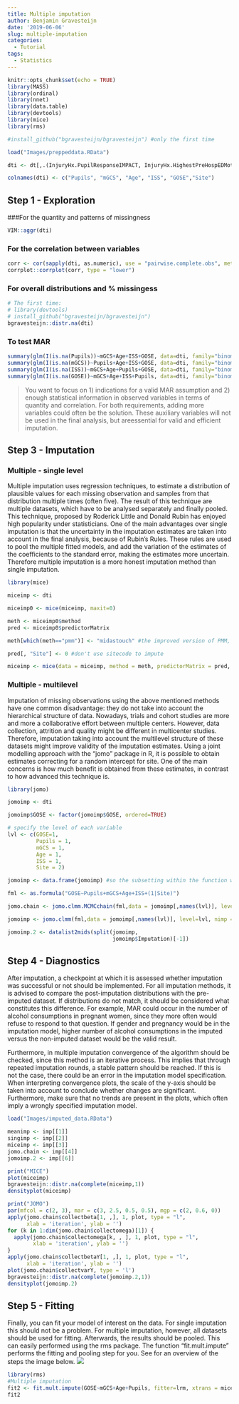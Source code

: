 ```yaml
---
title: Multiple imputation
author: Benjamin Gravesteijn
date: '2019-06-06'
slug: multiple-imputation
categories:
  - Tutorial
tags:
  - Statistics
---
```



```r
knitr::opts_chunk$set(echo = TRUE)
library(MASS)
library(ordinal)
library(nnet)
library(data.table)
library(devtools)
library(mice)
library(rms)

#install_github("bgravesteijn/bgravesteijn") #only the first time

load("Images/preppeddata.RData")

dti <- dt[,.(InjuryHx.PupilResponseIMPACT, InjuryHx.HighestPreHospEDMotorGCS,Subject.Age, InjuryHx.TotalISS, gose, Subject.SiteCode)]

colnames(dti) <- c("Pupils", "mGCS", "Age", "ISS", "GOSE","Site")

```

## Step 1 - Exploration
###For the quantity and patterns of missingness
```r
VIM::aggr(dti)
```
### For the correlation between variables
```r
corr <- cor(sapply(dti, as.numeric), use = "pairwise.complete.obs", method = "spearman")
corrplot::corrplot(corr, type = "lower")
```
### For overall distributions and % missingess
```r
# The first time:
# library(devtools)
# install_github("bgravesteijn/bgravesteijn")
bgravesteijn::distr.na(dti)
```
### To test MAR
```r
summary(glm(I(is.na(Pupils))~mGCS+Age+ISS+GOSE, data=dti, family="binomial"))
summary(glm(I(is.na(mGCS))~Pupils+Age+ISS+GOSE, data=dti, family="binomial"))
summary(glm(I(is.na(ISS))~mGCS+Age+Pupils+GOSE, data=dti, family="binomial"))
summary(glm(I(is.na(GOSE))~mGCS+Age+ISS+Pupils, data=dti, family="binomial"))
```
> You want to focus on 1) indications for a valid MAR assumption and 2) enough statistical information in observed variables in terms of quantity and correlation. For both requirements, adding more variables could often be the solution. These auxiliary variables will not be used in the final analysis, but areessential for valid and efficient imputation.   

## Step 3 - Imputation

### Multiple - single level
Multiple imputation uses regression techniques, to estimate a distribution of plausible values for each missing observation and samples from that distribution multiple times (often five). The result of this technique are multiple datasets, which have to be analysed separately and finally pooled. This technique, proposed by Roderick Little and Donald Rubin has enjoyed high popularity under statisticians. One of the main advantages over single imputation is that the uncertainty in the imputation estimates are taken into account in the final analysis, because of Rubin's Rules. These rules are used to pool the multiple fitted models, and add the variation of the estimates of the coefficients to the standard error, making the estimates more uncertain. Therefore multiple imputation is a more honest imputation method than single imputation. 


```r
library(mice)

miceimp <- dti

miceimp0 <- mice(miceimp, maxit=0)

meth <- miceimp0$method
pred <- miceimp0$predictorMatrix

meth[which(meth=="pmm")] <- "midastouch" #the improved version of PMM, of the miceadds package

pred[, "Site"] <- 0 #don't use sitecode to impute

miceimp <- mice(data = miceimp, method = meth, predictorMatrix = pred, m=5, printFlag = FALSE, set.seed=1234)
```

### Multiple - multilevel
Imputation of missing observations using the above mentioned methods have one common disadvantage: they do not take into account the hierarchical structure of data. Nowadays, trials and cohort studies are more and more a collaborative effort between multiple centers. However, data collection, attrition and quality might be different in multicenter studies. Therefore, imputation taking into account the multilevel structure of these datasets might improve validity of the imputation estimates. Using a joint modelling approach with the "jomo" package in R, it is possible to obtain estimates correcting for a random intercept for site. One of the main concerns is how much benefit is obtained from these estimates, in contrast to how advanced this technique is. 


```r
library(jomo)

jomoimp <- dti

jomoimp$GOSE <- factor(jomoimp$GOSE, ordered=TRUE)

# specify the level of each variable
lvl <- c(GOSE=1, 
         Pupils = 1, 
         mGCS = 1, 
         Age = 1, 
         ISS = 1, 
         Site = 2)

jomoimp <- data.frame(jomoimp) #so the subsetting within the function works

fml <- as.formula("GOSE~Pupils+mGCS+Age+ISS+(1|Site)")

jomo.chain <- jomo.clmm.MCMCchain(fml,data = jomoimp[,names(lvl)], level=lvl)

jomoimp <- jomo.clmm(fml,data = jomoimp[,names(lvl)], level=lvl, nimp = 5)

jomoimp.2 <- datalist2mids(split(jomoimp,
                                 jomoimp$Imputation)[-1])
```

## Step 4 - Diagnostics
After imputation, a checkpoint at which it is assessed whether imputation was successful or not should be implemented. For all imputation methods, it is advised to compare the post-imputation distributions with the pre-imputed dataset. If distributions do not match, it should be considered what constitutes this difference. For example, MAR could occur in the number of alcohol consumptions in pregnant women, since they more often would refuse to respond to that question. If gender and pregnancy would be in the imputation model, higher number of alcohol consumptions in the imputed versus the non-imputed dataset would be the valid result.

Furthermore, in multiple imputation convergence of the algorithm should be checked, since this method is an iterative process. This implies that through repeated imputation rounds, a stable pattern should be reached. If this is not the case, there could be an error in the imputation model specification. When interpreting convergence plots, the scale of the y-axis should be taken into account to conclude whether changes are significant. Furthermore, make sure that no trends are present in the plots, which often imply a wrongly specified imputation model.  
```r
load("Images/imputed_data.RData")

meanimp <- imp[[1]]
singimp <- imp[[2]]
miceimp <- imp[[3]]
jomo.chain <- imp[[4]]
jomoimp.2 <- imp[[6]]
```


```r
print("MICE")
plot(miceimp)
bgravesteijn::distr.na(complete(miceimp,1))
densityplot(miceimp)

print("JOMO")
par(mfcol = c(2, 3), mar = c(3, 2.5, 0.5, 0.5), mgp = c(2, 0.6, 0))
apply(jomo.chain$collectbeta[1, ,], 1, plot, type = "l",
      xlab = 'iteration', ylab = '')
for (k in 1:dim(jomo.chain$collectomega)[1]) {
  apply(jomo.chain$collectomega[k, , ], 1, plot, type = "l",
        xlab = 'iteration', ylab = '')
}
apply(jomo.chain$collectbetaY[1, ,], 1, plot, type = "l",
      xlab = 'iteration', ylab = '')
plot(jomo.chain$collectvarY, type = 'l')
bgravesteijn::distr.na(complete(jomoimp.2,1))
densityplot(jomoimp.2)
```

## Step 5 - Fitting
Finally, you can fit your model of interest on the data. For single imputation this should not be a problem. For multiple imputation, however, all datasets should be used for fitting. Afterwards, the results should be pooled. This can easily performed using the rms package. The function "fit.mult.impute" performs the fitting and pooling step for you. See for an overview of the steps the image below.
![](mice.plot.png)

```r
library(rms)
#Multiple imputation
fit2 <- fit.mult.impute(GOSE~mGCS+Age+Pupils, fitter=lrm, xtrans = miceimp, data=dti)
fit2

```


